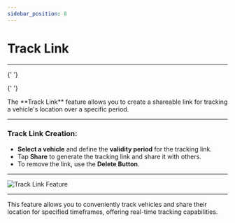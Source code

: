 ```yaml
---
sidebar_position: 8
---
```


# Track Link

---


<Head>
  <meta charSet="UTF-8" />
  <meta name="viewport" content="width=device-width, initial-scale=1.0" />
  <title>Fleet Stack Track Link Guide</title>
  <meta name="description" content="Learn how to use the Track Link feature in Fleet Stack to create and share links for real-time vehicle tracking." />
  <meta name="keywords" content="Fleet Stack, track link, vehicle tracking, real-time location, shareable link" />
  <meta name="author" content="Fleet Stack Team" />
  <meta name="robots" content="index, follow" />
  <link rel="canonical" href="https://docs.fleetstackglobal.com/mobile-application/Track-Link/" />
  
  <!-- Open Graph Metadata for social sharing -->
  <meta property="og:title" content="Fleet Stack Track Link Guide" />
  <meta property="og:description" content="Learn how to use the Track Link feature in Fleet Stack to create and share links for real-time vehicle tracking." />
  <meta property="og:type" content="article" />
  <meta property="og:url" content="https://docs.fleetstackglobal.com/mobile-application/Track-Link/" />
  <meta property="og:image" content="https://docs.fleetstackglobal.com/assets/guide-images/Track.png" />
  
  <!-- Twitter Card Metadata -->
  <meta name="twitter:card" content="summary_large_image" />
  <meta name="twitter:title" content="Fleet Stack Track Link Guide" />
  <meta name="twitter:description" content="Learn how to use the Track Link feature in Fleet Stack to create and share links for real-time vehicle tracking." />
  <meta name="twitter:image" content="https://docs.fleetstackglobal.com/assets/guide-images/Track.png" />

  <!-- Schema.org JSON-LD Markup -->

{' '}

<script type="application/ld+json">
  {`
      {
        "@context": "https://schema.org",
        "@type": "TechArticle",
        "mainEntityOfPage": {
          "@type": "WebPage",
          "@id": "https://docs.fleetstackglobal.com/mobile-application/Track-Link/"
        },
        "headline": "Fleet Stack Track Link Guide",
        "description": "Learn how to use the Track Link feature in Fleet Stack to create and share links for real-time vehicle tracking.",
        "image": "https://docs.fleetstackglobal.com/assets/guide-images/Track.png",
        "author": {
          "@type": "Organization",
          "name": "Fleet Stack"
        },
        "publisher": {
          "@type": "Organization",
          "name": "Fleet Stack",
          "logo": {
            "@type": "ImageObject",
            "url": "https://fleetstackglobal.com"
          }
        }
      }
    `}
</script>

  <!-- Q&A Schema -->

{' '}

<script type="application/ld+json">
  {`
      {
        "@context": "https://schema.org",
        "@type": "QAPage",
        "mainEntity": [
          {
            "@type": "Question",
            "name": "What is the Track Link feature in Fleet Stack?",
            "acceptedAnswer": {
              "@type": "Answer",
              "text": "The Track Link feature allows you to create a shareable link for tracking a vehicle's location over a specific period."
            }
          },
          {
            "@type": "Question",
            "name": "How do I create a Track Link in Fleet Stack?",
            "acceptedAnswer": {
              "@type": "Answer",
              "text": "Select a vehicle and define the validity period for the tracking link, then tap Share to generate and share the link."
            }
          },
          {
            "@type": "Question",
            "name": "How can I remove a Track Link?",
            "acceptedAnswer": {
              "@type": "Answer",
              "text": "To remove the link, use the Delete Button to deactivate it."
            }
          },
          {
            "@type": "Question",
            "name": "What are the benefits of using the Track Link feature?",
            "acceptedAnswer": {
              "@type": "Answer",
              "text": "This feature allows you to conveniently track vehicles and share their location for specified timeframes, offering real-time tracking capabilities."
            }
          }
        ]
      }
    `}
</script>

</Head>
The **Track Link** feature allows you to create a shareable link for tracking a vehicle's location over a specific period.

---

### **Track Link Creation**:

- **Select a vehicle** and define the **validity period** for the tracking link.
- Tap **Share** to generate the tracking link and share it with others.
- To remove the link, use the **Delete Button**.

---

<div
  style={{
    display: 'flex',
    justifyContent: 'center',
    alignItems: 'center',
    height: '500px',
  }}
>
  <img
    src="/assets/guide-images/Track.png"
    alt="Track Link Feature"
    style={{
      width: '250px',
      border: '1px solid #ccc',
      borderRadius: '8px',
      boxShadow: '0 4px 6px rgba(0, 0, 0, 0.1)',
    }}
  />
</div>

---

This feature allows you to conveniently track vehicles and share their location for specified timeframes, offering real-time tracking capabilities.
